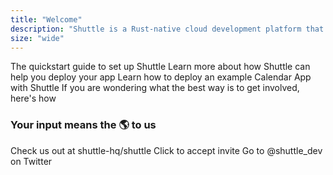 ```yaml
---
title: "Welcome"
description: "Shuttle is a Rust-native cloud development platform that lets you deploy your Rust apps for free."
size: "wide"
---
```


<CardGroup>
  <Card title="Get Started" icon="circle-play" href="/introduction/quick-start">
    The quickstart guide to set up Shuttle
  </Card>
  <Card
    title="What is shuttle?"
    icon="info"
    href="/introduction/what-is-shuttle"
  >
    Learn more about how Shuttle can help you deploy your app
  </Card>
  <Card
    title="Create & deploy a serverless calendar app"
    icon="calendar"
    href="/tutorials/serverless-calendar-app"
  >
    Learn how to deploy an example Calendar App with Shuttle
  </Card>
  <Card title="Get Involved" icon="hand" href="/community/get-involved">
    If you are wondering what the best way is to get involved, here's how
  </Card>
</CardGroup>

### Your input means the 🌎 to us

<CardGroup>
  <Card
    title="Give us a star on GitHub"
    icon="star"
    href="https://github.com/shuttle-hq/shuttle"
    color="#fbbf24"
  >
    Check us out at shuttle-hq/shuttle
  </Card>
  <Card
    title="Join our Discord server"
    icon="discord"
    href="https://discord.com/invite/shuttle"
    color="#5865F2"
  >
    Click to accept invite
  </Card>
  <Card
    title="Follow us on Twitter"
    icon="twitter"
    href="https://twitter.com/shuttle_dev"
    color="#1DA1F2"
  >
    Go to @shuttle_dev on Twitter
  </Card>
</CardGroup>
